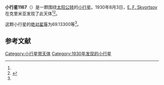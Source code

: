 {{Infobox planet
| bgcolour = #FFFFC0
| name = 1167 Dubiago
| symbol = 
| image = 
| caption = 
| discovery = yes
| discovery_ref = 
| discoverer = [[E._F._Skvortsov|E. F. Skvortsov]]
| discovery_site = [[克里米亚|克里米亚]] 
| discovered = 1930年8月3日
| designations = yes
| mp_name = 
| named_after = 
| alt_names = 1930 PB/ 1931 VJ1 / 1938 WW / 1950 QX / A924 RF
| mp_category = [[外小行星带|外小行星带]]
| orbit_ref = <ref name="a">[http://ssd.jpl.nasa.gov/sbdb.cgi?sstr=1167 1167 Dubiago] {{Wayback|url=http://ssd.jpl.nasa.gov/sbdb.cgi?sstr=1167 |date=20210724023205 }}，小行星數據庫瀏覽器（JPL Small-Body Database Browser）－[[美国国家航空航天局|美国国家航空航天局]]喷气推进实验室</ref>
| epoch = 2456400.5 (2013年4月18日更新)
| aphelion = {{convert|3.6673597|AU|km|3|abbr=on|lk=out}}
| perihelion = {{convert|3.1481937|AU|km|3|abbr=on}}
| semimajor = {{convert|3.4077767|AU|km|3|abbr=on}}
| eccentricity = 0.0761737
| period = 2297.762439 [[日|日]]<br />6.29[[儒略年|儒略年]]
| avg_speed = 
| inclination = 5.72340
| asc_node = 223.90740
| mean_anomaly = 
| arg_peri = 69.13300
| satellites = 
| physical_characteristics = yes
| dimensions = 
| mass = 
| density = 
| surface_grav = 
| escape_velocity = 
| sidereal_day = 
| axial_tilt = 
| pole_ecliptic_lat = 
| pole_ecliptic_lon = 
| albedo = 
| temperatures= 
| temp_name1 = 
| mean_temp_1 = 
| max_temp_1 = 
| temp_name2 = 
| max_temp_2 = 
| spectral_type = 
| abs_magnitude = 69.13300
}}

'''小行星1167'''（{{lang-en|1167 Dubiago}}）是一颗围绕[[太阳|太阳]][[公转|公转]]的[[小行星|小行星]]。1930年8月3日，[[E._F._Skvortsov|E. F. Skvortsov]]在克里米亚发现了此天体<ref name="a" /><ref>{{cite news|title=小行星列表|url=http://cfa-www.harvard.edu/iau/lists/NumberedMPs.txt|accessdate=2013-07-08|newspaper=哈佛大学|archive-date=2008-05-17|archive-url=https://web.archive.org/web/20080517010638/http://cfa-www.harvard.edu/iau/lists/NumberedMPs.txt|dead-url=no}}</ref>。

这颗小行星的[[绝对星等|绝对星等]]为69.13300等<ref name="a" />。

==参考文献==
{{reflist}}
{{Minor Planet Number|[[小行星1166|小行星1166]]|[[小行星1168|小行星1168]]}}

{{小天体}}

[[Category:小行星带天体|Category:小行星带天体]]
[[Category:1930年发现的小行星|Category:1930年发现的小行星]]

{{asteroid-stub}}